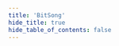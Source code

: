 ```yaml
---
title: 'BitSong'
hide_title: true
hide_table_of_contents: false
---
```



<ChainLayout>
  <ChainHero
    name="BitSong"
    iconUrl="img/bitsong-icon.svg"
    bgColor="#F42172"
    scope="mainnet"
    chainId="bitsong-2b"
    nodeVersion="v0.21.6"
    token=""
    stakeUrl=""
    restakeUrl=""
    websiteUrl="https://bitsong.io/"
    githubUrl="https://github.com/bitsongofficial"
    xUrl="https://twitter.com/bitsongofficial"
    discordUrl="https://discord.com/invite/mZC9Yk3"
  />

  <ProductLinks
    appUrl=""
    appImageUrl="img/products/"
    explorerUrl=""
    explorerImageUrl="img/products/"
    faucetUrl=""
  />

  <ToolsGrid
    chainName="bitsong"
    scope="mainnet"
    showInstall={true}
    showUpgrade={true}
    showGenesis={true}
    showCli={true}
    showEndpoints={true}
    showStateSync={true}
    showSnapshot={true}
    showLivePeers={true}
    showSeed={true}
    showAddressBook={true}
    showExplorersList={true}
    showPublicEndpoints={false}
    showUsefulTools={true}
    showUpgradeWatcher={false}
  />

</ChainLayout>
